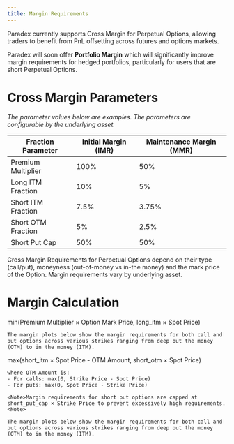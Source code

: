 ```yaml
---
title: Margin Requirements
---
```


Paradex currently supports Cross Margin for Perpetual Options, allowing traders to benefit from PnL offsetting across futures and options markets.

<Note>Paradex will soon offer **Portfolio Margin** which will significantly improve margin requirements for hedged portfolios, particularly for users that are short Perpetual Options.<Note>

# Cross Margin Parameters

*The parameter values below are examples. The parameters are configurable by the underlying asset.*

| **Fraction Parameter** | **Initial Margin (IMR)** | **Maintenance Margin (MMR)** |
|------------------------|--------------------------|------------------------------|
| Premium Multiplier     | 100%                     | 50%                          |
| Long ITM Fraction      | 10%                      | 5%                           |
| Short ITM Fraction     | 7.5%                     | 3.75%                        |
| Short OTM Fraction     | 5%                       | 2.5%                         |
| Short Put Cap          | 50%                      | 50%                          |

<Tip title="Core Idea" icon="leaf">
Cross Margin Requirements for Perpetual Options depend on their type (call/put), moneyness (out-of-money vs in-the money) and the mark price of the Option. Margin requirements vary by underlying asset.
</Tip>

# Margin Calculation

<Tabs>
  <Tab title="Buying Options">
    min(Premium Multiplier × Option Mark Price, long_itm × Spot Price)

    The margin plots below show the margin requirements for both call and put options across various strikes ranging from deep out the money (OTM) to in the money (ITM).
  <Tab>
  
  <Tab title="Selling Options">
    max(short_itm × Spot Price - OTM Amount, short_otm × Spot Price)

    where OTM Amount is:
    - For calls: max(0, Strike Price - Spot Price)
    - For puts: max(0, Spot Price - Strike Price)

    <Note>Margin requirements for short put options are capped at short_put_cap × Strike Price to prevent excessively high requirements.<Note>

    The margin plots below show the margin requirements for both call and put options across various strikes ranging from deep out the money (OTM) to in the money (ITM).
  <Tab>
</Tabs>

